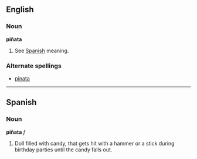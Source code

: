 ==English==
===Noun===
'''piñata'''
#See [[piñata#Spanish|Spanish]] meaning.

===Alternate spellings===
*[[pinata]]
----
==Spanish==
===Noun===
'''piñata''' ''f''
#Doll filled with candy, that gets hit with a hammer or a stick during birthday parties until the candy falls out.
